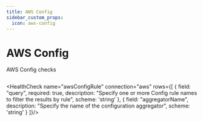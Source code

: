 ```yaml
---
title: AWS Config
sidebar_custom_props:
  icon: aws-config
---
```


# <Icon name="aws-config" /> AWS Config

<!-- Source: modules/canary-checker/api/v1/checks.go:1207#AwsConfigCheck -->

AWS Config checks


```yaml title="aws-config-rule.yaml"  file=<rootDir>/modules/canary-checker/fixtures/aws/aws_config_pass.yaml
```



<HealthCheck name="awsConfigRule" connection="aws" rows={[
  {
    field: "query",
    required: true,
    description: "Specify one or more Config rule names to filter the results by rule",
    scheme: 'string'
  },
  {
    field: "aggregatorName",
    description: "Specify the name of the configuration aggregator",
    scheme: 'string'
  }
]}/>


